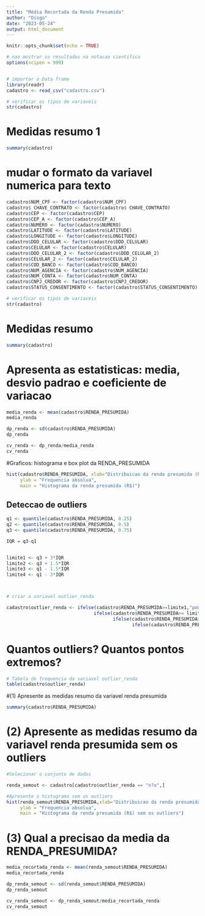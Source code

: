 ```yaml
---
title: "Média Recortada da Renda Presumida"
author: "Diogo"
date: "2023-05-24"
output: html_document
---
```


```r
knitr::opts_chunk$set(echo = TRUE)
```

```r
# nao mostrar os resultados na notacao cientifica
options(scipen = 999)


# importar o Data frame 
library(readr)
cadastro <- read_csv("cadastro.csv")

```

```r
# verificar os tipos de variaveis
str(cadastro)
```


# Medidas resumo 1
```r

summary(cadastro)
```


# mudar o formato da variavel numerica para texto
```r
cadastro$NUM_CPF <- factor(cadastro$NUM_CPF)
cadastro$ CHAVE_CONTRATO <- factor(cadastro$ CHAVE_CONTRATO)
cadastro$CEP <- factor(cadastro$CEP)
cadastro$CEP_A <- factor(cadastro$CEP_A)
cadastro$NUMERO <- factor(cadastro$NUMERO)
cadastro$LATITUDE <- factor(cadastro$LATITUDE)
cadastro$LONGITUDE <- factor(cadastro$LONGITUDE)
cadastro$DDD_CELULAR <- factor(cadastro$DDD_CELULAR)
cadastro$CELULAR <- factor(cadastro$CELULAR)
cadastro$DDD_CELULAR_2 <- factor(cadastro$DDD_CELULAR_2)
cadastro$CELULAR_2 <- factor(cadastro$CELULAR_2)
cadastro$COD_BANCO <- factor(cadastro$COD_BANCO)
cadastro$NUM_AGENCIA <- factor(cadastro$NUM_AGENCIA)
cadastro$NUM_CONTA <- factor(cadastro$NUM_CONTA)
cadastro$CNPJ_CREDOR <- factor(cadastro$CNPJ_CREDOR)
cadastro$STATUS_CONSENTIMENTO <- factor(cadastro$STATUS_CONSENTIMENTO)
```


```r
# verificar os tipos de variaveis
str(cadastro)

```

# Medidas resumo 

```r
summary(cadastro)

```



# Apresenta as estatisticas: media, desvio padrao e coeficiente de variacao

```r

media_renda <- mean(cadastro$RENDA_PRESUMIDA)
media_renda

dp_renda <- sd(cadastro$RENDA_PRESUMIDA)
dp_renda

cv_renda <- dp_renda/media_renda
cv_renda


```

#Graficos: histograma e box plot da RENDA_PRESUMIDA

```r
hist(cadastro$RENDA_PRESUMIDA, xlab="Distribuicao da renda presumida (R$)",
     ylab = "Frequencia absolua",
     main = "Histograma da renda presumida (R$)")
```


## Deteccao de outliers

```r

q1 <- quantile(cadastro$RENDA_PRESUMIDA, 0.25)
q2 <- quantile(cadastro$RENDA_PRESUMIDA, 0.5)
q3 <- quantile(cadastro$RENDA_PRESUMIDA, 0.75)

IQR = q3-q1


limite1 <- q3 + 3*IQR
limite2 <- q3 + 1.5*IQR
limite3 <- q1 - 1.5*IQR
limite4 <- q1 - 3*IQR



# criar a variavel outlier_renda

cadastro$outlier_renda <- ifelse(cadastro$RENDA_PRESUMIDA>=limite1,"ponto extremo",
                                ifelse(cadastro$RENDA_PRESUMIDA>= limite2 & cadastro$RENDA_PRESUMIDA < limite1,"outlier",
                                       ifelse(cadastro$RENDA_PRESUMIDA>= limite3 & cadastro$RENDA_PRESUMIDA< limite2,"n?o",
                                              ifelse(cadastro$RENDA_PRESUMIDA > limite4 & cadastro$RENDA_PRESUMIDA < limite3,"outlier", "ponto extremo"))))
```

# Quantos outliers? Quantos pontos extremos?

```r

# Tabela de frequencia da variavel outlier_renda
table(cadastro$outlier_renda)
```

#(1) Apresente as medidas resumo da variavel renda presumida 

```r

summary(cadastro$RENDA_PRESUMIDA)
```


# (2) Apresente as medidas resumo da variavel renda presumida sem os outliers

```r

#Selecionar o conjunto de dados

renda_semout <- cadastro[cadastro$outlier_renda == "n?o",]
```


```r
#Apresente o histograma sem os outliers
hist(renda_semout$RENDA_PRESUMIDA,xlab="Distribuicao da renda presumida (R$)",
     ylab = "Frequencia absolua",
     main = "Histograma da renda presumida (R$) sem os outliers")
```

# (3) Qual a precisao da media da RENDA_PRESUMIDA?

```r


media_recortada_renda <- mean(renda_semout$RENDA_PRESUMIDA)
media_recortada_renda

dp_renda_semout <- sd(renda_semout$RENDA_PRESUMIDA)
dp_renda_semout

cv_renda_semout <- dp_renda_semout/media_recortada_renda
cv_renda_semout
```



